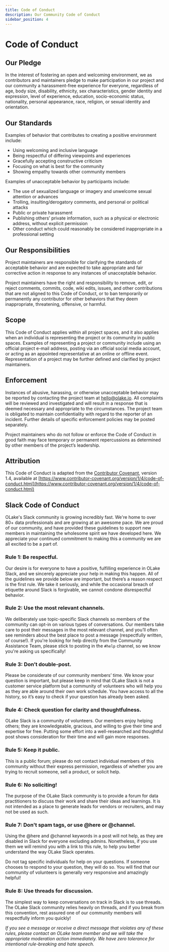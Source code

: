 ```yaml
---
title: Code of Conduct
description: Our Community Code of Conduct
sidebar_position: 4
---
```


# Code of Conduct

## Our Pledge

In the interest of fostering an open and welcoming environment, we as contributors and maintainers pledge to make participation in our project and our community a harassment-free experience for everyone, regardless of age, body size, disability, ethnicity, sex characteristics, gender identity and expression, level of experience, education, socio-economic status, nationality, personal appearance, race, religion, or sexual identity and orientation.

## Our Standards

Examples of behavior that contributes to creating a positive environment include:

- Using welcoming and inclusive language
- Being respectful of differing viewpoints and experiences
- Gracefully accepting constructive criticism
- Focusing on what is best for the community
- Showing empathy towards other community members

Examples of unacceptable behavior by participants include:

- The use of sexualized language or imagery and unwelcome sexual attention or advances
- Trolling, insulting/derogatory comments, and personal or political attacks
- Public or private harassment
- Publishing others’ private information, such as a physical or electronic address, without explicit permission
- Other conduct which could reasonably be considered inappropriate in a professional setting

## Our Responsibilities

Project maintainers are responsible for clarifying the standards of acceptable behavior and are expected to take appropriate and fair corrective action in response to any instances of unacceptable behavior.

Project maintainers have the right and responsibility to remove, edit, or reject comments, commits, code, wiki edits, issues, and other contributions that are not aligned to this Code of Conduct, or to ban temporarily or permanently any contributor for other behaviors that they deem inappropriate, threatening, offensive, or harmful.

## Scope

This Code of Conduct applies within all project spaces, and it also applies when an individual is representing the project or its community in public spaces. Examples of representing a project or community include using an official project e-mail address, posting via an official social media account, or acting as an appointed representative at an online or offline event. Representation of a project may be further defined and clarified by project maintainers.

## Enforcement

Instances of abusive, harassing, or otherwise unacceptable behavior may be reported by contacting the project team at [hello@olake.io](mailto:hello@olake.io). All complaints will be reviewed and investigated and will result in a response that is deemed necessary and appropriate to the circumstances. The project team is obligated to maintain confidentiality with regard to the reporter of an incident. Further details of specific enforcement policies may be posted separately.

Project maintainers who do not follow or enforce the Code of Conduct in good faith may face temporary or permanent repercussions as determined by other members of the project’s leadership.

## Attribution

This Code of Conduct is adapted from the [Contributor Covenant](https://www.contributor-covenant.org/), version 1.4, available at [https://www.contributor-covenant.org/version/1/4/code-of-conduct.html](https://www.contributor-covenant.org/version/1/4/code-of-conduct.html)

## Slack Code of Conduct

OLake's Slack community is growing incredibly fast. We're home to over 80+ data professionals and are growing at an awesome pace. We are proud of our community, and have provided these guidelines to support new members in maintaining the wholesome spirit we have developed here. We appreciate your continued commitment to making this a community we are all excited to be a part of.

### Rule 1: Be respectful.

Our desire is for everyone to have a positive, fulfilling experience in OLake Slack, and we sincerely appreciate your help in making this happen.
All of the guidelines we provide below are important, but there’s a reason respect is the first rule. We take it seriously, and while the occasional breach of etiquette around Slack is forgivable, we cannot condone disrespectful behavior.

### Rule 2: Use the most relevant channels.

We deliberately use topic-specific Slack channels so members of the community can opt-in on various types of conversations. Our members take care to post their messages in the most relevant channel, and you’ll often see reminders about the best place to post a message (respectfully written, of course!). If you're looking for help directly from the Community Assistance Team, please stick to posting in the `#help` channel, so we know you're asking us specifically!

### Rule 3: Don’t double-post.

Please be considerate of our community members’ time. We know your question is important, but please keep in mind that OLake Slack is not a customer service platform but a community of volunteers who will help you as they are able around their own work schedule. You have access to all the history, so it’s easy to check if your question has already been asked.

### Rule 4: Check question for clarity and thoughtfulness.

OLake Slack is a community of volunteers. Our members enjoy helping others; they are knowledgeable, gracious, and willing to give their time and expertise for free. Putting some effort into a well-researched and thoughtful post shows consideration for their time and will gain more responses.

### Rule 5: Keep it public.

This is a public forum; please do not contact individual members of this community without their express permission, regardless of whether you are trying to recruit someone, sell a product, or solicit help.

### Rule 6: No soliciting!

The purpose of the OLake Slack community is to provide a forum for data practitioners to discuss their work and share their ideas and learnings. It is not intended as a place to generate leads for vendors or recruiters, and may not be used as such.

### Rule 7: Don't spam tags, or use @here or @channel.

Using the @here and @channel keywords in a post will not help, as they are disabled in Slack for everyone excluding admins. Nonetheless, if you use them we will remind you with a link to this rule, to help you better understand the way OLake Slack operates.

Do not tag specific individuals for help on your questions. If someone chooses to respond to your question, they will do so. You will find that our community of volunteers is generally very responsive and amazingly helpful!

### Rule 8: Use threads for discussion.

The simplest way to keep conversations on track in Slack is to use threads. The OLake Slack community relies heavily on threads, and if you break from this convention, rest assured one of our community members will respectfully inform you quickly!

_If you see a message or receive a direct message that violates any of these rules, please contact an OLake team member and we will take the appropriate moderation action immediately. We have zero tolerance for intentional rule-breaking and hate speech._